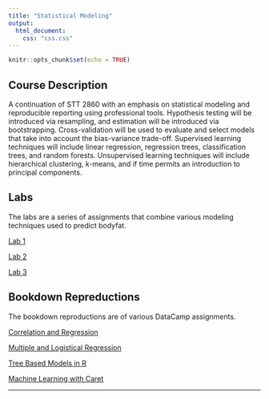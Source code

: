 ```yaml
---
title: "Statistical Modeling"
output:
  html_document:
    css: "css.css"
---
```


```r
knitr::opts_chunk$set(echo = TRUE)
```

## Course Description

A continuation of STT 2860 with an emphasis on statistical modeling and reproducible reporting using professional tools. Hypothesis testing will be introduced via resampling, and estimation will be introduced via bootstrapping. Cross-validation will be used to evaluate and select models that take into account the bias-variance trade-off. Supervised learning techniques will include linear regression, regression trees, classification trees, and random forests. Unsupervised learning techniques will include hierarchical clustering, k-means, and if time permits an introduction to principal components.

## Labs

The labs are a series of assignments that combine various modeling techniques used to predict bodyfat. 

[Lab 1](https://stt3860-spring2022.github.io/questioning-and-cleaning-the-bodyfat-data-lab1-AlexPettis/DataCleaningTemplate.html)

[Lab 2](https://stt3860-spring2022.github.io/linear-models-with-the-bodyfat-data-lab2-AlexPettis/LinearModelFittingTutorialTemplate.html)

[Lab 3](https://stt3860-spring2022.github.io/non-linear-models-with-the-bodyfat-data-lab3-AlexPettis/NonLinearModelFittingTutorialTemplate.html)

## Bookdown Repreductions

The bookdown reproductions are of various DataCamp assignments.

[Correlation and Regression](https://stt3860-spring2022.github.io/reproduction-of-correlation-and-regression-bookdown1-AlexPettis/)

[Multiple and Logistical Regression](https://stt3860-spring2022.github.io/reproduction-of-multiple-and-logistic-regression-bookdown2-AlexPettis/)

[Tree Based Models in R](https://stt3860-spring2022.github.io/reproduction-tree-based-models-in-r-bookdown3-AlexPettis/)

[Machine Learning with Caret](https://stt3860-spring2022.github.io/reproduction-of-machine-learning-with-caret-bookdown4-AlexPettis/)

------------------------------------------------------------------------
